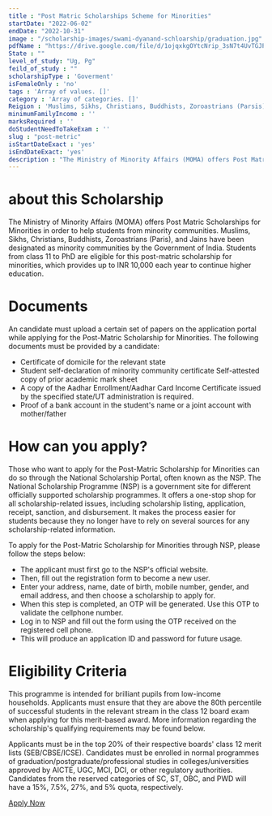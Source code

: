 ```yaml
---
title : "Post Matric Scholarships Scheme for Minorities"
startDate: "2022-06-02"
endDate: "2022-10-31"
image : "/scholarship-images/swami-dyanand-schloarship/graduation.jpg"
pdfName : "https://drive.google.com/file/d/1ojqxkgOYtcNrip_3sN7t4UvTGJPEZAPY/preview"
State : ""
level_of_study: "Ug, Pg"
feild_of_study : ""
scholarshipType : 'Goverment'
isFemaleOnly : 'no'
tags : 'Array of values. []'
category : 'Array of categories. []'
Reigion : 'Muslims, Sikhs, Christians, Buddhists, Zoroastrians (Parsis) and Jains'
minimumFamilyIncome : ''
marksRequired : ''
doStudentNeedToTakeExam : ''
slug : "post-metric"
isStartDateExact : 'yes'
isEndDateExact: 'yes'
description : "The Ministry of Minority Affairs (MOMA) offers Post Matric Scholarships for Minorities in order to help students from minority communities. Muslims, Sikhs, Christians, Buddhists, Zoroastrians"
---
```


# about this Scholarship
The Ministry of Minority Affairs (MOMA) offers Post Matric Scholarships for Minorities in order to help students from minority communities. Muslims, Sikhs, Christians, Buddhists, Zoroastrians (Paris), and Jains have been designated as minority communities by the Government of India. Students from class 11 to PhD are eligible for this post-matric scholarship for minorities, which provides up to INR 10,000 each year to continue higher education.


# Documents

An candidate must upload a certain set of papers on the application portal while applying for the Post-Matric Scholarship for Minorities. The following documents must be provided by a candidate:

 - Certificate of domicile for the relevant state
 - Student self-declaration of minority community certificate Self-attested copy of prior academic mark sheet
 - A copy of the Aadhar Enrollment/Aadhar Card Income Certificate issued by the specified state/UT administration is required.
 - Proof of a bank account in the student's name or a joint account with mother/father



# How can you apply?
Those who want to apply for the Post-Matric Scholarship for Minorities can do so through the National Scholarship Portal, often known as the NSP. The National Scholarship Programme (NSP) is a government site for different officially supported scholarship programmes. It offers a one-stop shop for all scholarship-related issues, including scholarship listing, application, receipt, sanction, and disbursement. It makes the process easier for students because they no longer have to rely on several sources for any scholarship-related information.


To apply for the Post-Matric Scholarship for Minorities through NSP, please follow the steps below:

 - The applicant must first go to the NSP's official website.
 - Then, fill out the registration form to become a new user.
 - Enter your address, name, date of birth, mobile number, gender, and email address, and then choose a scholarship to apply for.
 - When this step is completed, an OTP will be generated. Use this OTP to validate the cellphone number.
 - Log in to NSP and fill out the form using the OTP received on the registered cell phone.
 - This will produce an application ID and password for future usage.

# Eligibility Criteria

This programme is intended for brilliant pupils from low-income households. Applicants must ensure that they are above the 80th percentile of successful students in the relevant stream in the class 12 board exam when applying for this merit-based award. More information regarding the scholarship's qualifying requirements may be found below.


Applicants must be in the top 20% of their respective boards' class 12 merit lists (SEB/CBSE/ICSE).
Candidates must be enrolled in normal programmes of graduation/postgraduate/professional studies in colleges/universities approved by AICTE, UGC, MCI, DCI, or other regulatory authorities.
Candidates from the reserved categories of SC, ST, OBC, and PWD will have a 15%, 7.5%, 27%, and 5% quota, respectively.

[Apply Now](https://www.minorityaffairs.gov.in/show_content.php?lang=1&level=2&ls_id=670&lid=826)